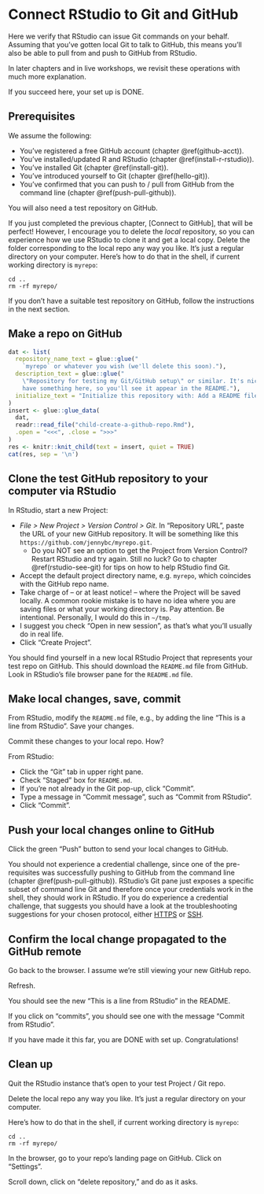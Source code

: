 # Connect RStudio to Git and GitHub {#rstudio-git-github}

Here we verify that RStudio can issue Git commands on your behalf. 
Assuming that you've gotten local Git to talk to GitHub, this means you'll also be able to pull from and push to GitHub from RStudio.

In later chapters and in live workshops, we revisit these operations with much more explanation.

If you succeed here, your set up is DONE.

## Prerequisites

We assume the following: 

  * You've registered a free GitHub account (chapter \@ref(github-acct)).
  * You've installed/updated R and RStudio (chapter \@ref(install-r-rstudio)).
  * You've installed Git (chapter \@ref(install-git)).
  * You've introduced yourself to Git (chapter \@ref(hello-git)).
  * You've confirmed that you can push to / pull from GitHub from the command line (chapter \@ref(push-pull-github)).
  
You will also need a test repository on GitHub.

If you just completed the previous chapter, [Connect to GitHub], that will be perfect!
However, I encourage you to delete the *local* repository, so you can experience how we use RStudio to clone it and get a local copy.
Delete the folder corresponding to the local repo any way you like.
It's just a regular directory on your computer.
Here's how to do that in the shell, if current working directory is `myrepo`:

```console
cd ..
rm -rf myrepo/
```

If you don't have a suitable test repository on GitHub, follow the instructions in the next section.

## Make a repo on GitHub

```r
dat <- list(
  repository_name_text = glue::glue("
    `myrepo` or whatever you wish (we'll delete this soon)."),
  description_text = glue::glue("
    \"Repository for testing my Git/GitHub setup\" or similar. It's nice to \\
    have something here, so you'll see it appear in the README."),
  initialize_text = "Initialize this repository with: Add a README file."
)
insert <- glue::glue_data(
  dat,
  readr::read_file("child-create-a-github-repo.Rmd"),
  .open = "<<<", .close = ">>>"
)
res <- knitr::knit_child(text = insert, quiet = TRUE)
cat(res, sep = '\n')
```

## Clone the test GitHub repository to your computer via RStudio

In RStudio, start a new Project:

  * *File > New Project > Version Control > Git*. In "Repository URL", paste the URL of your new GitHub repository. It will be something like this `https://github.com/jennybc/myrepo.git`.
    - Do you NOT see an option to get the Project from Version Control? Restart RStudio and try again. Still no luck? Go to chapter \@ref(rstudio-see-git) for tips on how to help RStudio find Git.
  * Accept the default project directory name, e.g. `myrepo`, which coincides with the GitHub repo name.
  * Take charge of -- or at least notice! -- where the Project will be saved locally. A common rookie mistake is to have no idea where you are saving files or what your working directory is. Pay attention. Be intentional. Personally, I would do this in `~/tmp`.
  * I suggest you check "Open in new session", as that's what you'll usually do in real life.
  * Click "Create Project".

You should find yourself in a new local RStudio Project that represents your test repo on GitHub.
This should download the `README.md` file from GitHub.
Look in RStudio's file browser pane for the `README.md` file.

## Make local changes, save, commit

From RStudio, modify the `README.md` file, e.g., by adding the line "This is a line from RStudio". Save your changes.

Commit these changes to your local repo. How?

From RStudio:

  * Click the "Git" tab in upper right pane.
  * Check "Staged" box for `README.md`.
  * If you're not already in the Git pop-up, click "Commit".
  * Type a message in "Commit message", such as "Commit from RStudio".
  * Click "Commit".

## Push your local changes online to GitHub
  
Click the green "Push" button to send your local changes to GitHub.

You should not experience a credential challenge, since one of the pre-requisites was successfully pushing to GitHub from the command line (chapter \@ref(push-pull-github)).
RStudio's Git pane just exposes a specific subset of command line Git and therefore once your credentials work in the shell, they should work in RStudio.
If you do experience a credential challenge, that suggests you should have a look at the troubleshooting suggestions for your chosen protocol, either [HTTPS](#pat-troubleshooting) or [SSH](#ssh-troubleshooting).

## Confirm the local change propagated to the GitHub remote

Go back to the browser.
I assume we're still viewing your new GitHub repo.

Refresh.

You should see the new "This is a line from RStudio" in the README.

If you click on "commits", you should see one with the message "Commit from RStudio".

If you have made it this far, you are DONE with set up.
Congratulations!

## Clean up

Quit the RStudio instance that's open to your test Project / Git repo.

Delete the local repo any way you like.
It's just a regular directory on your computer.

Here's how to do that in the shell, if current working directory is `myrepo`:

```console
cd ..
rm -rf myrepo/
```

In the browser, go to your repo's landing page on GitHub.
Click on "Settings".

Scroll down, click on "delete repository," and do as it asks.
